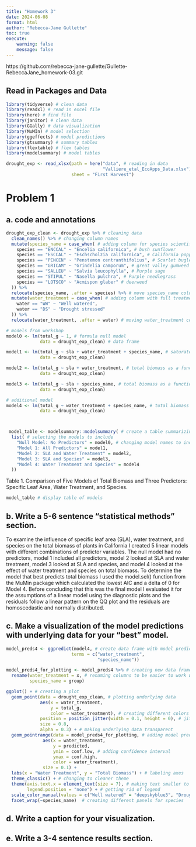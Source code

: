```yaml
---
title: "Homework 3"
date: 2024-06-08
format: html
author: "Rebecca-Jane Gullette"
toc: true
execute: 
    warning: false 
    message: false 
---
```

https://github.com/rebecca-jane-gullette/Gullette-RebeccaJane_homework-03.git

## Read in Packages and Data
```r
library(tidyverse) # clean data
library(readxl) # read in excel file 
library(here) # find file
library(janitor) # clean data
library(GGally) # data visualization 
library(MuMIn) # model selection
library(ggeffects) # model predictions
library(gtsummary) # summary tables
library(flextable) # flex tables
library(modelsummary) # model tables

drought_exp <- read_xlsx(path = here("data", # reading in data
                                     "Valliere_etal_EcoApps_Data.xlsx"),
                         sheet = "First Harvest")
```

# Problem 1

## a. code and annotations

```r
drought_exp_clean <- drought_exp %>% # cleaning data
  clean_names() %>% # changing column names
  mutate(species_name = case_when( # adding column for species scientific names
    species == "ENCCAL" ~ "Encelia californica", # bush sunflower
    species == "ESCCAL" ~ "Eschscholzia californica", # California poppy
    species == "PENCEN" ~ "Penstemon centranthifolius", # Scarlet bugler
    species == "GRICAM" ~ "Grindelia camporum", # great valley gumweed
    species == "SALLEU" ~ "Salvia leucophylla", # Purple sage
    species == "STIPUL" ~ "Nasella pulchra", # Purple needlegrass
    species == "LOTSCO" ~ "Acmispon glaber" # deerweed
  )) %>% 
  relocate(species_name, .after = species) %>% # move species_name column after species
  mutate(water_treatment = case_when( # adding column with full treatment names
    water == "WW" ~ "Well watered",
    water == "DS" ~ "Drought stressed"
  )) %>% 
  relocate(water_treatment, .after = water) # moving water_treatment column after water

# models from workshop 
model0 <- lm(total_g ~ 1, # formula null model
             data = drought_exp_clean) # data frame

model1 <- lm(total_g ~ sla + water_treatment + species_name, # saturated model
             data = drought_exp_clean) 

model2 <- lm(total_g ~ sla + water_treatment, # total biomass as a function of SLA and water treatment
             data = drought_exp_clean)

model3 <- lm(total_g ~ sla + species_name, # total biomass as a function of SLA and species 
             data = drought_exp_clean)

# additional model
model4 <- lm(total_g ~ water_treatment + species_name, # total biomass as a function of water treatment and species
             data = drought_exp_clean)



 model_table <- modelsummary::modelsummary( # create a table summarizing the models
  list( # selecting the models to include
    "Null Model: No Predictors" = model0, # changing model names to indicate predictors 
    "Model 1: All Predictors" = model1,
    "Model 2: SLA and Water Treatment" = model2,
    "Model 3: SLA and Species" = model3,
    "Model 4: Water Treatment and Species" = model4
  ))
```

Table 1. Comparison of Five Models of Total Biomass and Three Predictors: Specific Leaf Area, Water Treatment, and Species. 

```r
model_table # display table of models
```

## b. Write a 5-6 sentence “statistical methods” section.

To examine the influence of specific leaf area (SLA), water treatment, and species on the total biomass of plants in California I created 5 linear models with different combinations of predictor variables. The null model had no predictors, model 1 included all predictors, model 2 looked at SLA and water treatment,  model 3 looked at SLA and species, and model 4 looked at the effect of water treatment and species on total biomass. To determine the model that best predicts total biomass I used the model.sel() function from the MuMin package which calculated the lowest AIC and a delta of 0 for Model 4. Before concluding that this was the final model I evaluated it for the assumptions of a linear model using the diagnostic plots and the residuals follow a linear pattern on the QQ plot and the residuals are homoscedastic and normally distributed.

## c. Make a visualization of the model predictions with underlying data for your “best” model.

```r
model_preds4 <- ggpredict(model4, # create data frame with model predictions
                         terms = c("water_treatment", 
                                   "species_name"))

model_preds4_for_plotting <- model_preds4 %>% # creating new data frame of model predictions to plot
  rename(water_treatment = x, # renaming columns to be easier to work with
         species_name = group)

ggplot() + # creating a plot
  geom_point(data = drought_exp_clean, # plotting underlying data 
             aes(x = water_treatment,
                 y = total_g,
                 color = water_treatment), # creating different colors for water treatment
             position = position_jitter(width = 0.1, height = 0), # jittering points
             size = 0.8,
             alpha = 0.3) + # making underlying data transparent
  geom_pointrange(data = model_preds4_for_plotting, # adding model predictions
              aes(x = water_treatment,
                  y = predicted,
                  ymin = conf.low, # adding confidence interval
                  ymax = conf.high,
                  color = water_treatment),
              size = 0.1) +
  labs(x = "Water Treatment", y = "Total Biomass") + # labeling axes
  theme_classic() + # changing to cleaner theme
  theme(axis.text.x = element_text(size = 7), # making text smaller to prevent labels from overlaping
        legend.position = "none") + # getting rid of legend
  scale_color_manual(values = c("Well watered" = "deepskyblue3", "Drought stressed" = "#993399")) + # changing from default colors
  facet_wrap(~species_name)  # creating different panels for species
```
## d. Write a caption for your visualization.



## e. Write a 3-4 sentence results section.







